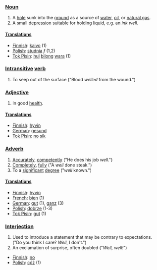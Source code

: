 ===[[Noun]]===

#A [[hole]] sunk into the [[ground]] as a source of [[water]], [[oil]], or [[natural gas]].
#A small [[depression]] suitable for holding [[liquid]], e.g. an ''ink well''.

====[[Translations]]====  

*[[Finnish]]: [[kaivo]] (1)
*[[Polish]]: [[studnia]] ''f'' (1,2)
*[[Tok Pisin]]: [[hul]] [[bilong]] [[wara]] (1)

===[[Intransitive]] [[verb]]===

# To seep out of the surface ("Blood ''welled'' from the wound.")

===[[Adjective]]===

#In good [[health]].

====[[Translations]]====  

*[[Finnish]]: [[hyvin]]
*[[German]]: [[gesund]]
*[[Tok Pisin]]: [[no]] [[sik]]

===[[Adverb]]===  

#[[Accurately]], [[competently]] ("He does his job ''well''.")
#[[Completely]], [[fully]] ("A ''well'' done steak.")
#To a [[significant]] [[degree]] ("''well'' known.")

====[[Translations]]====  
*[[Finnish]]: [[hyvin]]
*[[French]]: [[bien]]  (1)
*[[German]]: [[gut]] (1), [[ganz]] (3)
*[[Polish]]: [[dobrze]] (1-3)
*[[Tok Pisin]]: [[gut]] (1)

===[[Interjection]]===

#Used to introduce a statement that may be contrary to expectations.  ("Do you think I care?  ''Well'', I don't.")
#An exclamation of surprise, often doubled ("''Well, well!''")

*[[Finnish]]: [[no]]
*[[Polish]]: [[cóż]] (1)